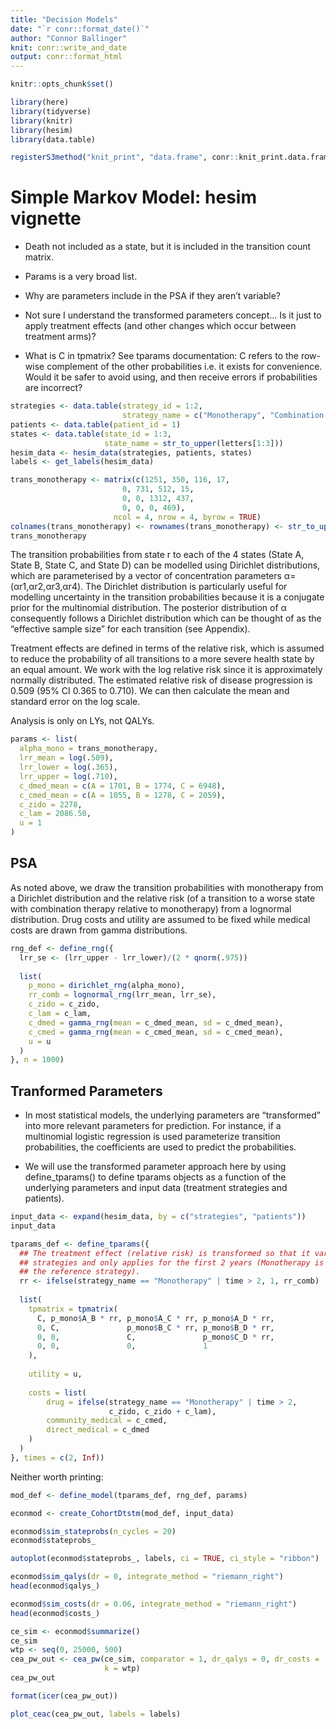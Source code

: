 ```yaml
---
title: "Decision Models"
date: "`r conr::format_date()`"
author: "Connor Ballinger"
knit: conr::write_and_date
output: conr::format_html
---
```


```r
knitr::opts_chunk$set()

library(here)
library(tidyverse)
library(knitr)
library(hesim)
library(data.table)

registerS3method("knit_print", "data.frame", conr::knit_print.data.frame)
```

# Simple Markov Model: hesim vignette

-   Death not included as a state, but it is included in the transition count matrix.

-   Params is a very broad list.

-   Why are parameters include in the PSA if they aren't variable?

-   Not sure I understand the transformed parameters concept... Is it just to apply treatment effects (and other changes which occur between treatment arms)?

-   What is C in tpmatrix? See tparams documentation: C refers to the row-wise complement of the other probabilities i.e. it exists for convenience. Would it be safer to avoid using, and then receive errors if probabilities are incorrect?

```r
strategies <- data.table(strategy_id = 1:2,
                         strategy_name = c("Monotherapy", "Combination Therapy"))
patients <- data.table(patient_id = 1)
states <- data.table(state_id = 1:3,
                     state_name = str_to_upper(letters[1:3]))
hesim_data <- hesim_data(strategies, patients, states)
labels <- get_labels(hesim_data)
```

```r
trans_monotherapy <- matrix(c(1251, 350, 116, 17,
                         0, 731, 512, 15,
                         0, 0, 1312, 437,
                         0, 0, 0, 469),
                       ncol = 4, nrow = 4, byrow = TRUE)
colnames(trans_monotherapy) <- rownames(trans_monotherapy) <- str_to_upper(letters[1:4])
trans_monotherapy
```

The transition probabilities from state r to each of the 4 states (State A, State B, State C, and State D) can be modelled using Dirichlet distributions, which are parameterised by a vector of concentration parameters α=(αr1,αr2,αr3,αr4). The Dirichlet distribution is particularly useful for modelling uncertainty in the transition probabilities because it is a conjugate prior for the multinomial distribution. The posterior distribution of α consequently follows a Dirichlet distribution which can be thought of as the “effective sample size” for each transition (see Appendix).

Treatment effects are defined in terms of the relative risk, which is assumed to reduce the probability of all transitions to a more severe health state by an equal amount. We work with the log relative risk since it is approximately normally distributed. The estimated relative risk of disease progression is 0.509 (95% CI 0.365 to 0.710). We can then calculate the mean and standard error on the log scale.

Analysis is only on LYs, not QALYs.

```r
params <- list(
  alpha_mono = trans_monotherapy,
  lrr_mean = log(.509),
  lrr_lower = log(.365),
  lrr_upper = log(.710),
  c_dmed_mean = c(A = 1701, B = 1774, C = 6948),
  c_cmed_mean = c(A = 1055, B = 1278, C = 2059),
  c_zido = 2278,
  c_lam = 2086.50,
  u = 1
)
```

## PSA

As noted above, we draw the transition probabilities with monotherapy from a Dirichlet distribution and the relative risk (of a transition to a worse state with combination therapy relative to monotherapy) from a lognormal distribution. Drug costs and utility are assumed to be fixed while medical costs are drawn from gamma distributions.

```r
rng_def <- define_rng({
  lrr_se <- (lrr_upper - lrr_lower)/(2 * qnorm(.975)) 
  
  list(
    p_mono = dirichlet_rng(alpha_mono),
    rr_comb = lognormal_rng(lrr_mean, lrr_se),
    c_zido = c_zido,
    c_lam = c_lam,
    c_dmed = gamma_rng(mean = c_dmed_mean, sd = c_dmed_mean),
    c_cmed = gamma_rng(mean = c_cmed_mean, sd = c_cmed_mean),
    u = u
  )
}, n = 1000)
```

## Tranformed Parameters

-   In most statistical models, the underlying parameters are “transformed” into more relevant parameters for prediction. For instance, if a multinomial logistic regression is used parameterize transition probabilities, the coefficients are used to predict the probabilities.

-   We will use the transformed parameter approach here by using define_tparams() to define tparams objects as a function of the underlying parameters and input data (treatment strategies and patients).

```r
input_data <- expand(hesim_data, by = c("strategies", "patients"))
input_data
```

```r
tparams_def <- define_tparams({
  ## The treatment effect (relative risk) is transformed so that it varies by 
  ## strategies and only applies for the first 2 years (Monotherapy is 
  ## the reference strategy). 
  rr <- ifelse(strategy_name == "Monotherapy" | time > 2, 1, rr_comb)
  
  list(
    tpmatrix = tpmatrix(
      C, p_mono$A_B * rr, p_mono$A_C * rr, p_mono$A_D * rr,
      0, C,               p_mono$B_C * rr, p_mono$B_D * rr,
      0, 0,               C,               p_mono$C_D * rr,
      0, 0,               0,               1
    ),
    
    utility = u,
    
    costs = list(
        drug = ifelse(strategy_name == "Monotherapy" | time > 2,
                      c_zido, c_zido + c_lam),
        community_medical = c_cmed,
        direct_medical = c_dmed
    )
  )
}, times = c(2, Inf))
```

Neither worth printing:

```r
mod_def <- define_model(tparams_def, rng_def, params)

econmod <- create_CohortDtstm(mod_def, input_data)
```

```r
econmod$sim_stateprobs(n_cycles = 20)
econmod$stateprobs_
```

```r
autoplot(econmod$stateprobs_, labels, ci = TRUE, ci_style = "ribbon")
```

```r
econmod$sim_qalys(dr = 0, integrate_method = "riemann_right")
head(econmod$qalys_)
```

```r
econmod$sim_costs(dr = 0.06, integrate_method = "riemann_right")
head(econmod$costs_)
```

```r
ce_sim <- econmod$summarize()
ce_sim
wtp <- seq(0, 25000, 500)
cea_pw_out <- cea_pw(ce_sim, comparator = 1, dr_qalys = 0, dr_costs = .06,
                     k = wtp)
cea_pw_out
```

```r
format(icer(cea_pw_out))
```

```r
plot_ceac(cea_pw_out, labels = labels)
```

